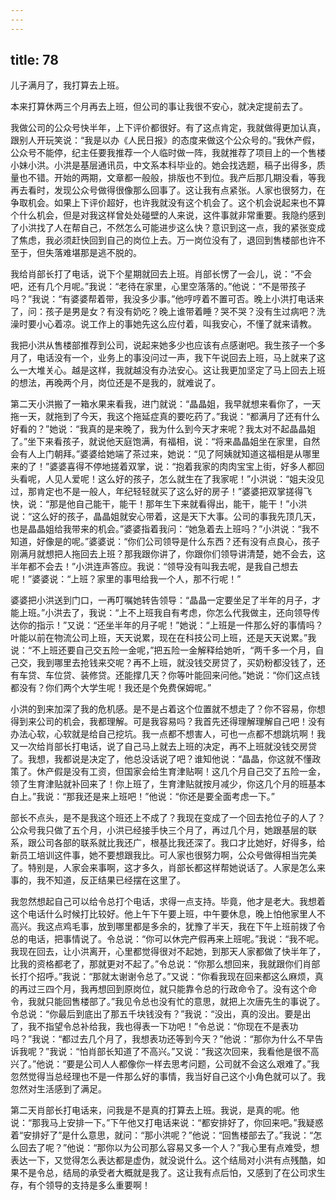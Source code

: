 ```yaml
---
---
---
```

title: 78
---




儿子满月了，我打算去上班。

本来打算休两三个月再去上班，但公司的事让我很不安心，就决定提前去了。

我做公司的公众号快半年，上下评价都很好。有了这点肯定，我就做得更加认真，跟别人开玩笑说：“我是以办《人民日报》的态度来做这个公众号的。”我休产假，公众号不能停，纪主任要我推荐一个人临时做一阵，我就推荐了项目上的一个售楼小妹小洪。小洪是基层通讯员，中文系本科毕业的。她会找选题，稿子出得多，质量也不错。开始的两期，文章都一般般，排版也不到位。我产后那几期没看，等我再去看时，发现公众号做得很像那么回事了。这让我有点紧张。人家也很努力，在争取机会。如果上下评价超好，也许我就没有这个机会了。这个机会说起来也不算个什么机会，但是对我这样曾处处碰壁的人来说，这件事就非常重要。我隐约感到了小洪找了人在帮自己，不然怎么可能进步这么快？意识到这一点，我的紧张变成了焦虑，我必须赶快回到自己的岗位上去。万一岗位没有了，退回到售楼部也许不至于，但失落难堪那是逃不脱的。

我给肖部长打了电话，说下个星期就回去上班。肖部长愣了一会儿，说：“不会吧，还有几个月呢。”我说：“老待在家里，心里空落落的。”他说：“不是带孩子吗？”我说：“有婆婆帮着带，我没多少事。”他哼哼着不置可否。晚上小洪打电话来了，问：孩子是男是女？有没有奶吃？晚上谁带着睡？哭不哭？没有生过病吧？洗澡时要小心着凉。说工作上的事她先这么应付着，叫我安心，不懂了就来请教。

我把小洪从售楼部推荐到公司，说起来她多少也应该有点感谢吧。我生孩子一个多月了，电话没有一个，业务上的事没问过一声，我下午说回去上班，马上就来了这么一大堆关心。越是这样，我就越没有办法安心。这让我更加坚定了马上回去上班的想法，再晚两个月，岗位还是不是我的，就难说了。

第二天小洪搬了一箱水果来看我，进门就说：“晶晶姐，我早就想来看你了，一天拖一天，就拖到了今天，我这个拖延症真的要吃药了。”我说：“都满月了还有什么好看的？”她说：“我真的是来晚了，我为什么到今天才来呢？我太对不起晶晶姐了。”坐下来看孩子，就说他天庭饱满，有福相，说：“将来晶晶姐坐在家里，自然会有人上门朝拜。”婆婆给她端了茶过来，她说：“见了阿姨就知道这福相是从哪里来的了！”婆婆喜得不停地搓着双掌，说：“抱着我家的肉肉宝宝上街，好多人都回头看呢，人见人爱呢！这么好的孩子，怎么就生在了我家呢！”小洪说：“姐夫没见过，那肯定也不是一般人，年纪轻轻就买了这么好的房子！”婆婆把双掌搓得飞快，说：“那是他自己能干，能干！那年生下来就看得出，能干，能干！”小洪说：“这么好的孩子，晶晶姐就安心带着，这是天下大事。公司的事我先顶几天，也是晶晶姐给我带来的机会。”婆婆指着我问：“她急着去上班吗？”小洪说：“我不知道，好像是的呢。”婆婆说：“你们公司领导是什么东西？还有没有点良心，孩子刚满月就想把人拖回去上班？那我跟你讲了，你跟你们领导讲清楚，她不会去，这半年都不会去！”小洪连声答应。我说：“领导没有叫我去呢，是我自己想去呢！”婆婆说：“上班？家里的事甩给我一个人，那不行呢！”

婆婆把小洪送到门口，一再叮嘱她转告领导：“晶晶一定要坐足了半年的月子，才能上班。”小洪去了，我说：“上不上班我自有考虑，你怎么代我做主，还向领导传达你的指示！”又说：“还坐半年的月子呢！”她说：“上班是一件那么好的事情吗？叶能以前在物流公司上班，天天说累，现在在科技公司上班，还是天天说累。”我说：“不上班还要自己交五险一金呢，”把五险一金解释给她听，“两千多一个月，自己交，我到哪里去抢钱来交呢？再不上班，就没钱交房贷了，买奶粉都没钱了，还有车贷、车位贷、装修贷。还能撑几天？你等叶能回来问他。”她说：“你们这点钱都没有？你们两个大学生呢！我还是个免费保姆呢。”

小洪的到来加深了我的危机感。是不是占着这个位置就不想走了？你不容易，你想得到来公司的机会，我都理解。可是我容易吗？我首先还得理解理解自己吧！没有办法心软，心软就是给自己挖坑。我一点都不想害人，可也一点都不想跳坑啊！我又一次给肖部长打电话，说了自己马上就去上班的决定，再不上班就没钱交房贷了。我想，我都说是决定了，他总没话说了吧？谁知他说：“晶晶，你这就不懂政策了。休产假是没有工资，但国家会给生育津贴啊！这几个月自己交了五险一金，领了生育津贴就补回来了！你上班了，生育津贴就按月减少，你这几个月的班基本白上。”我说：“那我还是来上班吧！”他说：“你还是要全面考虑一下。”

部长不点头，是不是我这个班还上不成了？我现在变成了一个回去抢位子的人了？公众号我只做了五个月，小洪已经接手快三个月了，再过几个月，她跟基层的联系，跟公司各部的联系就比我还广，根基比我还深了。我口才比她好，好得多，给新员工培训这件事，她不要想跟我比。可人家也很努力啊，公众号做得相当完美了。特别是，人家会来事啊，这才多久，肖部长都这样帮她说话了。人家是怎么来事的，我不知道，反正结果已经摆在这里了。

我忽然想起自己可以给令总打个电话，求得一点支持。毕竟，他才是老大。我想着这个电话什么时候打比较好。他上午下午要上班，中午要休息，晚上怕他家里人不高兴。我这点鸡毛事，放到哪里都是多余的，犹豫了半天，我在下午上班前拨了令总的电话，把事情说了。令总说：“你可以休完产假再来上班呢。”我说：“我不呢。我现在回去，让小洪离开，心里都觉得很对不起她，到那天人家都做了快半年了，比我的资格都老了，那就更对不起了。”令总说：“你那么想回来，我就跟你们肖部长打个招呼。”我说：“那就太谢谢令总了。”又说：“你看我现在回来都这么麻烦，真的再过三四个月，我再想回到原岗位，就只能靠令总的行政命令了。没有这个命令，我就只能回售楼部了。”我见令总也没有忙的意思，就把上次唐先生的事说了。令总说：“你最后到底出了那五千块钱没有？”我说：“没出，真的没出。要是出了，我不指望令总补给我，我也得表一下功吧！”令总说：“你现在不是表功吗？”我说：“都过去几个月了，我想表功还等到今天？”他说：“那你为什么不早告诉我呢？”我说：“怕肖部长知道了不高兴。”又说：“我这次回来，我看他是很不高兴了。”他说：“要是公司人人都像你一样去思考问题，公司就不会这么艰难了。”我忽然觉得当总经理也不是一件那么好的事情，我当好自己这个小角色就可以了。我忽然对生活感到了满足。

第二天肖部长打电话来，问我是不是真的打算去上班。我说，是真的呢。他说：“那我马上安排一下。”下午他又打电话来说：“都安排好了，你回来吧。”我疑惑着“安排好了”是什么意思，就问：“那小洪呢？”他说：“回售楼部去了。”我说：“怎么回去了呢？”他说：“那你以为公司那么容易又多一个人？”我心里有点难受，想表达一下，又觉得怎么表达都是虚伪，就没说什么。这个结局对小洪有点残酷，如果不是令总，结局的承受者大概就是我了。这让我有点后怕，又感到了在公司求生存，有个领导的支持是多么重要啊！